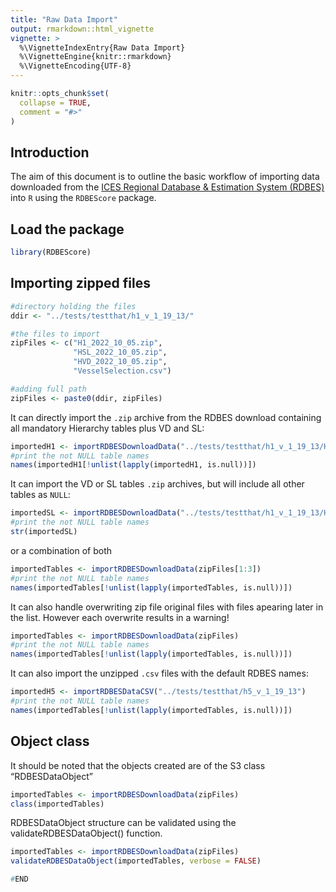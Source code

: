 ```yaml
---
title: "Raw Data Import"
output: rmarkdown::html_vignette
vignette: >
  %\VignetteIndexEntry{Raw Data Import}
  %\VignetteEngine{knitr::rmarkdown}
  %\VignetteEncoding{UTF-8}
---
```


```r
knitr::opts_chunk$set(
  collapse = TRUE,
  comment = "#>"
)
```

## Introduction 

The aim of this document is to outline the basic workflow of importing data downloaded from the [ICES Regional Database & Estimation System (RDBES)](https://sboxrdbes.ices.dk/#/) into `R` using the `RDBEScore` package.


## Load the package

```r
library(RDBEScore)
```

## Importing zipped files

```r
#directory holding the files
ddir <- "../tests/testthat/h1_v_1_19_13/"

#the files to import
zipFiles <- c("H1_2022_10_05.zip",
              "HSL_2022_10_05.zip",
              "HVD_2022_10_05.zip",
              "VesselSelection.csv")

#adding full path
zipFiles <- paste0(ddir, zipFiles)
```


It can directly import the `.zip` archive from the RDBES download containing all mandatory Hierarchy tables plus VD and SL:

```r
importedH1 <- importRDBESDownloadData("../tests/testthat/h1_v_1_19_13/H1_2022_10_05.zip")
#print the not NULL table names
names(importedH1[!unlist(lapply(importedH1, is.null))])
```

It can import the VD or SL tables `.zip` archives, but will include all other tables as `NULL`:

```r
importedSL <- importRDBESDownloadData("../tests/testthat/h1_v_1_19_13/HSL_2022_10_05.zip")
#print the not NULL table names
str(importedSL)
```

or a combination of both

```r
importedTables <- importRDBESDownloadData(zipFiles[1:3])
#print the not NULL table names
names(importedTables[!unlist(lapply(importedTables, is.null))])
```

It can also handle overwriting zip file original files with files apearing later in the list. However each overwrite results in a warning!


```r
importedTables <- importRDBESDownloadData(zipFiles)
#print the not NULL table names
names(importedTables[!unlist(lapply(importedTables, is.null))])
```


It can also import the unzipped `.csv` files with the default RDBES names:

```r
importedH5 <- importRDBESDataCSV("../tests/testthat/h5_v_1_19_13")
#print the not NULL table names
names(importedTables[!unlist(lapply(importedTables, is.null))])
```


## Object class

It should be noted that the objects created are of the S3 class "RDBESDataObject"

```r
importedTables <- importRDBESDownloadData(zipFiles)
class(importedTables)
```


RDBESDataObject structure can be validated using the validateRDBESDataObject() function.

```r
importedTables <- importRDBESDownloadData(zipFiles)
validateRDBESDataObject(importedTables, verbose = FALSE)
```


```r
#END
```


